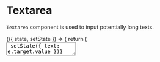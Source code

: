 


<Meta title="Forms|Textarea" />

# Textarea

`Textarea` component is used to input potentially long texts.

<Preview>
    <Story name="Default">
        <div className="storybook-container borrow-ui">
            <FormsStoryWrapper initialState={{ text: '' }}>
                {({ state, setState }) => {
                    return (
                        <div style={{ width: 400 }}>
                            <Field label="Describe the book you are currently reading">
                                <Textarea
                                    value={state.text}
                                    onChange={(e) => setState({ text: e.target.value })}
                                />
                            </Field>
                        </div>
                    );
                }}
            </FormsStoryWrapper>
        </div>
    </Story>
</Preview>

Textarea also supports invalid and disabled statuses via `invalid` and `disabled` props.

<Preview>
    <Story name="Textarea Invalid and Disabled">
        <div className="storybook-container borrow-ui">
            <FormsStoryWrapper
                initialState={{ disabled: 'This text cannot be changed', invalid: 'invalid' }}
            >
                {({ state, setState }) => {
                    return (
                        <div style={{ width: 400 }}>
                            <Field label="This textarea should be disabled">
                                <Textarea
                                    value={state.disabled}
                                    disabled={true}
                                    onChange={(e) =>
                                        setState({ ...state, disabled: e.target.value })
                                    }
                                />
                            </Field>
                            <Field label="Type `invalid` to see invalid style">
                                <Textarea
                                    value={state.invalid}
                                    invalid={state.invalid === 'invalid'}
                                    onChange={(e) =>
                                        setState({ ...state, invalid: e.target.value })
                                    }
                                />
                            </Field>
                        </div>
                    );
                }}
            </FormsStoryWrapper>
        </div>
    </Story>
</Preview>

## Props

<Props of={Textarea} />
